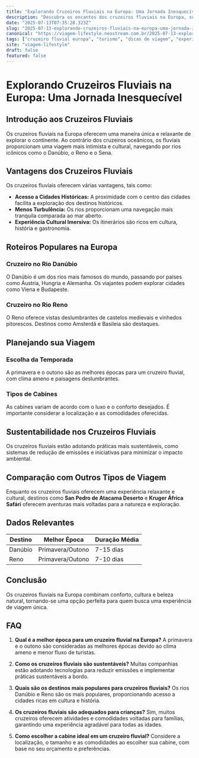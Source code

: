 ```yaml
---
title: "Explorando Cruzeiros Fluviais na Europa: Uma Jornada Inesquecível"
description: "Descubra os encantos dos cruzeiros fluviais na Europa, suas vantagens e dicas essenciais para planejar sua viagem dos sonhos."
date: "2025-07-13T07:35:28.323Z"
slug: "2025-07-13-explorando-cruzeiros-fluviais-na-europa-uma-jornada-inesquecivel"
canonical: "https://viagem-lifestyle.neostream.com.br/2025-07-13-explorando-cruzeiros-fluviais-na-europa-uma-jornada-inesquecivel"
tags: ["cruzeiro fluvial europa", "turismo", "dicas de viagem", "experiência de viagem", "europeu"]
site: "viagem-lifestyle"
draft: false
featured: false
---
```


# Explorando Cruzeiros Fluviais na Europa: Uma Jornada Inesquecível

## Introdução aos Cruzeiros Fluviais
Os cruzeiros fluviais na Europa oferecem uma maneira única e relaxante de explorar o continente. Ao contrário dos cruzeiros oceânicos, os fluviais proporcionam uma viagem mais intimista e cultural, navegando por rios icônicos como o Danúbio, o Reno e o Sena.

## Vantagens dos Cruzeiros Fluviais
Os cruzeiros fluviais oferecem várias vantagens, tais como:
- **Acesso a Cidades Históricas:** A proximidade com o centro das cidades facilita a exploração dos destinos históricos.
- **Menos Turbulência:** Os rios proporcionam uma navegação mais tranquila comparada ao mar aberto.
- **Experiência Cultural Imersiva:** Os itinerários são ricos em cultura, história e gastronomia.

## Roteiros Populares na Europa
### Cruzeiro no Rio Danúbio
O Danúbio é um dos rios mais famosos do mundo, passando por países como Áustria, Hungria e Alemanha. Os viajantes podem explorar cidades como Viena e Budapeste.

### Cruzeiro no Rio Reno
O Reno oferece vistas deslumbrantes de castelos medievais e vinhedos pitorescos. Destinos como Amsterdã e Basileia são destaques.

## Planejando sua Viagem
### Escolha da Temporada
A primavera e o outono são as melhores épocas para um cruzeiro fluvial, com clima ameno e paisagens deslumbrantes.

### Tipos de Cabines
As cabines variam de acordo com o luxo e o conforto desejados. É importante considerar a localização e as comodidades oferecidas.

## Sustentabilidade nos Cruzeiros Fluviais
Os cruzeiros fluviais estão adotando práticas mais sustentáveis, como sistemas de redução de emissões e iniciativas para minimizar o impacto ambiental.

## Comparação com Outros Tipos de Viagem
Enquanto os cruzeiros fluviais oferecem uma experiência relaxante e cultural, destinos como **San Pedro de Atacama Deserto** e **Kruger África Safári** oferecem aventuras mais voltadas para a natureza e exploração.

## Dados Relevantes
| Destino | Melhor Época | Duração Média |
|---------|--------------|---------------|
| Danúbio | Primavera/Outono | 7-15 dias |
| Reno    | Primavera/Outono | 7-10 dias |

## Conclusão
Os cruzeiros fluviais na Europa combinam conforto, cultura e beleza natural, tornando-se uma opção perfeita para quem busca uma experiência de viagem única.

## FAQ
1. **Qual é a melhor época para um cruzeiro fluvial na Europa?**
   A primavera e o outono são consideradas as melhores épocas devido ao clima ameno e menor fluxo de turistas.

2. **Como os cruzeiros fluviais são sustentáveis?**
   Muitas companhias estão adotando tecnologias para reduzir emissões e implementar práticas sustentáveis a bordo.

3. **Quais são os destinos mais populares para cruzeiros fluviais?**
   Os rios Danúbio e Reno são os mais populares, proporcionando acesso a cidades ricas em cultura e história.

4. **Os cruzeiros fluviais são adequados para crianças?**
   Sim, muitos cruzeiros oferecem atividades e comodidades voltadas para famílias, garantindo uma experiência agradável para todas as idades.

5. **Como escolher a cabine ideal em um cruzeiro fluvial?**
   Considere a localização, o tamanho e as comodidades ao escolher sua cabine, com base no seu orçamento e preferências.